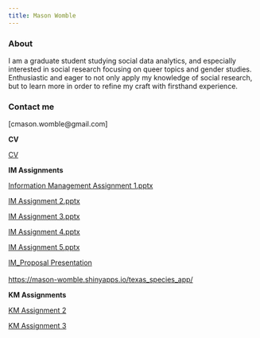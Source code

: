 ---
title: Mason Womble
---

### About

I am a graduate student studying social data analytics, and especially interested in social research focusing on queer topics and gender studies. Enthusiastic and eager to not only apply my knowledge of social research, but to learn more in order to refine my craft with firsthand experience.

### Contact me

\[cmason.womble\@gmail.com\]

**CV**

[CV](Mason%20CV%20Final.pdf)

**IM Assignments**

[Information Management Assignment 1.pptx](link)

[IM Assignment 2.pptx](link)

[IM Assignment 3.pptx](link)

[IM Assignment 4.pptx](link)

[IM Assignment 5.pptx](link)

[IM_Proposal Presentation](IM%20Proposal%20Presentation.pptx)\
\
<https://mason-womble.shinyapps.io/texas_species_app/>

**KM Assignments**

[KM Assignment 2](link)

[KM Assignment 3](link)
